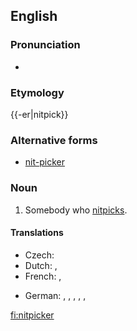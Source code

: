 ==English==

===Pronunciation===
* {{IPA|/ˈnɪt.pɪk.ɹ/}}

===Etymology===
{{-er|nitpick}}

===Alternative forms===
* [[nit-picker]]

===Noun===
{{en-noun}}

# Somebody who [[nitpick]]s.

====Translations====
{{trans-top|somebody who nitpicks}}
* Czech: {{t-|cs|hnidopich|m}}
* Dutch: {{t-|nl|mierenneuker}}, {{t|nl|muggenzifter}}
* French: {{t|fr|pinailleur}}, {{t|fr|coupeur de cheveux en quatre}}
{{trans-mid}}
* German: {{t|de|Erbsenzähler|m}}, {{t|de|Erbsenzählerin|f}}, {{qualifier|colloquial}} {{t|de|Korinthenkacker|m}}, {{qualifier|colloquial}} {{t|de|Korinthenkackerin|f}}, {{t|de|Griffelspitzer|m}}, {{t|de|Griffelspitzerin|f}}
{{trans-bottom}}

[[fi:nitpicker]]
